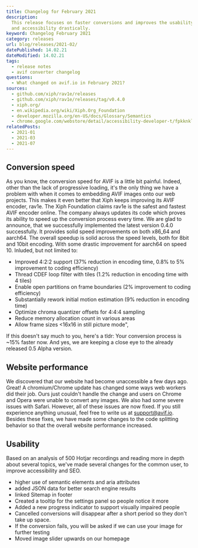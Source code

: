 ```yaml
---
title: Changelog for February 2021
description:
  This release focuses on faster conversions and improves the usability
  and accessibility drastically.
keyword: Changelog February 2021
category: releases
url: blog/releases/2021-02/
datePublished: 14.02.21
dateModified: 14.02.21
tags:
  - release notes
  - avif converter changelog
questions:
  - What changed on avif.io in February 2021?
sources:
  - github.com/xiph/rav1e/releases
  - github.com/xiph/rav1e/releases/tag/v0.4.0
  - xiph.org/
  - en.wikipedia.org/wiki/Xiph.Org_Foundation
  - developer.mozilla.org/en-US/docs/Glossary/Semantics
  - chrome.google.com/webstore/detail/accessibility-developer-t/fpkknkljclfencbdbgkenhalefipecmb
relatedPosts:
  - 2021-01
  - 2021-03
  - 2021-07
---
```


## Conversion speed

As you know, the conversion speed for AVIF is a little bit painful. Indeed, other than the lack of progressive loading, it's the only thing we have a problem with when it comes to embedding AVIF images onto our web projects. This makes it even better that Xiph keeps improving its AVIF encoder, rav1e. The Xiph Foundation claims rav1e is the safest and fastest AVIF encoder online. The company always updates its code which proves its ability to speed up the conversion process every time. We are glad to announce, that we successfully implemented the latest version 0.4.0 successfully. It provides solid speed improvements on both x86_64 and aarch64\. The overall speedup is solid across the speed levels, both for 8bit and 10bit encoding. With some drastic improvement for aarch64 on speed 10\. Inluded, but not limited to:

- Improved 4:2:2 support (37% reduction in encoding time, 0.8% to 5% improvement to coding efficiency)
- Thread CDEF loop filter with tiles (1.2% reduction in encoding time with 4 tiles)
- Enable open partitions on frame boundaries (2% improvement to coding efficiency)
- Substantially rework initial motion estimation (9% reduction in encoding time)
- Optimize chroma quantizer offsets for 4:4:4 sampling
- Reduce memory allocation count in various areas
- Allow frame sizes <16x16 in still picture mode",

If this doesn't say much to you, here's a tldr: Your conversion process is ~15% faster now. And yes, we are keeping a close eye to the already released 0.5 Alpha version.

## Website performance

We discovered that our website had become unaccessible a few days ago. Great! A chromium/Chrome update has changed some ways web workers did their job. Ours just couldn't handle the change and users on Chrome and Opera were unable to convert any images. We also had some severe issues with Safari. However, all of these issues are now fixed. If you still experience anything unusual, feel free to write us at support@avif.io. Besides these fixes, we have made some changes to the code splitting behavior so that the overall website performance increased.

## Usability

Based on an analysis of 500 Hotjar recordings and reading more in depth about several topics, we've made several changes for the common user, to improve accessibility and SEO.

- higher use of semantic elements and aria attributes
- added JSON data for better search engine results
- linked Sitemap in footer
- Created a tooltip for the settings panel so people notice it more
- Added a new progress indicator to support visually impaired people
- Cancelled conversions will disappear after a short period so they don't take up space.
- If the conversion fails, you will be asked if we can use your image for further testing
- Moved image slider upwards on our homepage
